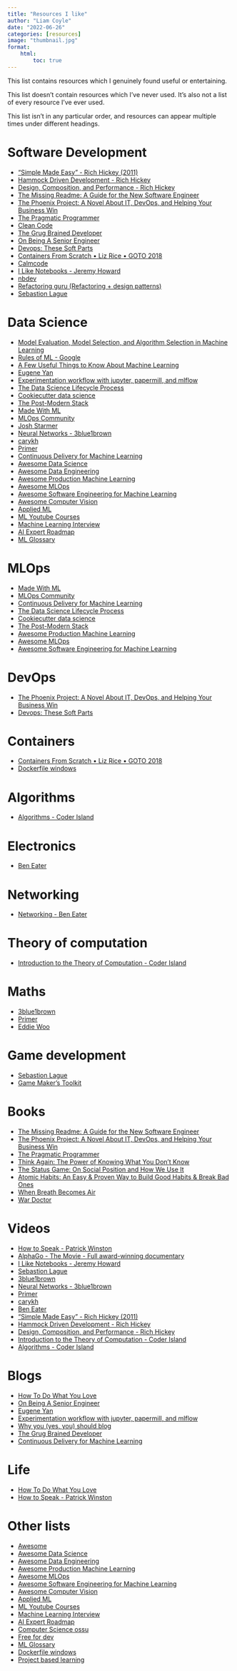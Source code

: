 ```yaml
---
title: "Resources I like"
author: "Liam Coyle"
date: "2022-06-26"
categories: [resources]
image: "thumbnail.jpg"
format:
    html:
        toc: true
---
```


This list contains resources which I genuinely found useful or entertaining.

This list doesn't contain resources which I've never used. It's also not a list of every resource I've ever used.

This list isn't in any particular order, and resources can appear multiple times under different headings.

# Software Development
- ["Simple Made Easy" - Rich Hickey (2011)](https://www.youtube.com/watch?v=LKtk3HCgTa8)
- [Hammock Driven Development - Rich Hickey](https://www.youtube.com/watch?v=f84n5oFoZBc)
- [Design, Composition, and Performance - Rich Hickey](https://www.youtube.com/watch?v=MCZ3YgeEUPg)
- [The Missing Readme: A Guide for the New Software Engineer](https://www.goodreads.com/book/show/57271519-the-missing-readme)
- [The Phoenix Project: A Novel About IT, DevOps, and Helping Your Business Win](https://www.goodreads.com/en/book/show/17255186-the-phoenix-project)
- [The Pragmatic Programmer](https://www.goodreads.com/book/show/56799802-the-pragmatic-programmer)
- [Clean Code](https://www.goodreads.com/book/show/3735293-clean-code)
- [The Grug Brained Developer](https://grugbrain.dev/)
- [On Being A Senior Engineer](https://www.kitchensoap.com/2012/10/25/on-being-a-senior-engineer/)
- [Devops: These Soft Parts](https://agileweboperations.com/2010/12/09/devops-these-soft-parts/)
- [Containers From Scratch • Liz Rice • GOTO 2018](https://www.youtube.com/watch?v=8fi7uSYlOdc)
- [Calmcode](https://calmcode.io/)
- [I Like Notebooks - Jeremy Howard](https://www.youtube.com/watch?v=9Q6sLbz37gk)
- [nbdev](https://github.com/fastai/nbdev)
- [Refactoring guru (Refactoring + design patterns)](https://refactoring.guru/)
- [Sebastion Lague](https://www.youtube.com/c/SebastianLague)

# Data Science
- [Model Evaluation, Model Selection, and Algorithm Selection in Machine Learning](https://arxiv.org/abs/1811.12808)
- [Rules of ML - Google](https://developers.google.com/machine-learning/guides/rules-of-ml)
- [A Few Useful Things to Know About Machine Learning](https://homes.cs.washington.edu/~pedrod/papers/cacm12.pdf)
- [Eugene Yan](https://eugeneyan.com/)
- [Experimentation workflow with jupyter, papermill, and mlflow](https://eugeneyan.com/writing/experimentation-workflow-with-jupyter-papermill-mlflow/)
- [The Data Science Lifecycle Process](https://github.com/dslp/dslp)
- [Cookiecutter data science](http://drivendata.github.io/cookiecutter-data-science/)
- [The Post-Modern Stack](https://github.com/jacopotagliabue/post-modern-stack)
- [Made With ML](https://madewithml.com/)
- [MLOps Community](https://mlops.community/)
- [Josh Starmer](https://www.youtube.com/c/joshstarmer/featured)
- [Neural Networks - 3blue1brown](https://www.youtube.com/playlist?list=PLZHQObOWTQDNU6R1_67000Dx_ZCJB-3pi)
- [carykh](https://www.youtube.com/user/carykh/videos)
- [Primer](https://www.youtube.com/c/PrimerLearning)
- [Continuous Delivery for Machine Learning](https://martinfowler.com/articles/cd4ml.html)
- [Awesome Data Science](https://github.com/academic/awesome-datascience)
- [Awesome Data Engineering](https://github.com/igorbarinov/awesome-data-engineering)
- [Awesome Production Machine Learning](https://github.com/EthicalML/awesome-production-machine-learning)
- [Awesome MLOps](https://github.com/visenger/awesome-mlops)
- [Awesome Software Engineering for Machine Learning](https://github.com/SE-ML/awesome-seml)
- [Awesome Computer Vision](https://github.com/jbhuang0604/awesome-computer-vision)
- [Applied ML](https://github.com/eugeneyan/applied-ml)
- [ML Youtube Courses](https://github.com/dair-ai/ML-YouTube-Courses)
- [Machine Learning Interview](https://github.com/khangich/machine-learning-interview)
- [AI Expert Roadmap](https://github.com/AMAI-GmbH/AI-Expert-Roadmap)
- [ML Glossary](https://github.com/bfortuner/ml-glossary)

# MLOps
- [Made With ML](https://madewithml.com/)
- [MLOps Community](https://mlops.community/)
- [Continuous Delivery for Machine Learning](https://martinfowler.com/articles/cd4ml.html)
- [The Data Science Lifecycle Process](https://github.com/dslp/dslp)
- [Cookiecutter data science](http://drivendata.github.io/cookiecutter-data-science/)
- [The Post-Modern Stack](https://github.com/jacopotagliabue/post-modern-stack)
- [Awesome Production Machine Learning](https://github.com/EthicalML/awesome-production-machine-learning)
- [Awesome MLOps](https://github.com/visenger/awesome-mlops)
- [Awesome Software Engineering for Machine Learning](https://github.com/SE-ML/awesome-seml)

# DevOps
- [The Phoenix Project: A Novel About IT, DevOps, and Helping Your Business Win](https://www.goodreads.com/en/book/show/17255186-the-phoenix-project)
- [Devops: These Soft Parts](https://agileweboperations.com/2010/12/09/devops-these-soft-parts/)

# Containers
- [Containers From Scratch • Liz Rice • GOTO 2018](https://www.youtube.com/watch?v=8fi7uSYlOdc)
- [Dockerfile windows](https://github.com/StefanScherer/dockerfiles-windows)

# Algorithms
- [Algorithms - Coder Island](https://www.youtube.com/playlist?list=PL6ED884C7AEE68027)

# Electronics
- [Ben Eater](https://www.youtube.com/c/BenEater)

# Networking
- [Networking - Ben Eater](https://www.youtube.com/playlist?list=PLowKtXNTBypH19whXTVoG3oKSuOcw_XeW)

# Theory of computation
- [Introduction to the Theory of Computation - Coder Island](https://www.youtube.com/playlist?list=PL601FC994BDD963E4)

# Maths
- [3blue1brown](https://www.youtube.com/c/3blue1brown/videos)
- [Primer](https://www.youtube.com/c/PrimerLearning)
- [Eddie Woo](https://www.youtube.com/c/misterwootube/videos)

# Game development
- [Sebastion Lague](https://www.youtube.com/c/SebastianLague)
- [Game Maker's Toolkit](https://www.youtube.com/c/MarkBrownGMT)

# Books
- [The Missing Readme: A Guide for the New Software Engineer](https://www.goodreads.com/book/show/57271519-the-missing-readme)
- [The Phoenix Project: A Novel About IT, DevOps, and Helping Your Business Win](https://www.goodreads.com/en/book/show/17255186-the-phoenix-project)
- [The Pragmatic Programmer](https://www.goodreads.com/book/show/56799802-the-pragmatic-programmer)
- [Think Again: The Power of Knowing What You Don't Know](https://www.goodreads.com/book/show/55539565-think-again)
- [The Status Game: On Social Position and How We Use It](https://www.goodreads.com/book/show/58642436-the-status-game)
- [Atomic Habits: An Easy & Proven Way to Build Good Habits & Break Bad Ones](https://www.goodreads.com/book/show/40121378-atomic-habits)
- [When Breath Becomes Air](https://www.goodreads.com/book/show/25899336-when-breath-becomes-air)
- [War Doctor](https://www.goodreads.com/book/show/41793575-war-doctor)

# Videos
- [How to Speak - Patrick Winston](https://www.youtube.com/watch?v=Unzc731iCUY)
- [AlphaGo - The Movie - Full award-winning documentary](https://www.youtube.com/watch?v=WXuK6gekU1Y)
- [I Like Notebooks - Jeremy Howard](https://www.youtube.com/watch?v=9Q6sLbz37gk)
- [Sebastion Lague](https://www.youtube.com/c/SebastianLague)
- [3blue1brown](https://www.youtube.com/c/3blue1brown/videos)
- [Neural Networks - 3blue1brown](https://www.youtube.com/playlist?list=PLZHQObOWTQDNU6R1_67000Dx_ZCJB-3pi)
- [Primer](https://www.youtube.com/c/PrimerLearning)
- [carykh](https://www.youtube.com/user/carykh/videos)
- [Ben Eater](https://www.youtube.com/c/BenEater)
- ["Simple Made Easy" - Rich Hickey (2011)](https://www.youtube.com/watch?v=LKtk3HCgTa8)
- [Hammock Driven Development - Rich Hickey](https://www.youtube.com/watch?v=f84n5oFoZBc)
- [Design, Composition, and Performance - Rich Hickey](https://www.youtube.com/watch?v=MCZ3YgeEUPg)
- [Introduction to the Theory of Computation - Coder Island](https://www.youtube.com/playlist?list=PL601FC994BDD963E4)
- [Algorithms - Coder Island](https://www.youtube.com/playlist?list=PL6ED884C7AEE68027)

# Blogs
- [How To Do What You Love](http://www.paulgraham.com/love.html)
- [On Being A Senior Engineer](https://www.kitchensoap.com/2012/10/25/on-being-a-senior-engineer/)
- [Eugene Yan](https://eugeneyan.com/)
- [Experimentation workflow with jupyter, papermill, and mlflow](https://eugeneyan.com/writing/experimentation-workflow-with-jupyter-papermill-mlflow/)
- [Why you (yes, you) should blog](https://medium.com/@racheltho/why-you-yes-you-should-blog-7d2544ac1045)
- [The Grug Brained Developer](https://grugbrain.dev/)
- [Continuous Delivery for Machine Learning](https://martinfowler.com/articles/cd4ml.html)

# Life
- [How To Do What You Love](http://www.paulgraham.com/love.html)
- [How to Speak - Patrick Winston](https://www.youtube.com/watch?v=Unzc731iCUY)

# Other lists
- [Awesome](https://github.com/sindresorhus/awesome)
- [Awesome Data Science](https://github.com/academic/awesome-datascience)
- [Awesome Data Engineering](https://github.com/igorbarinov/awesome-data-engineering)
- [Awesome Production Machine Learning](https://github.com/EthicalML/awesome-production-machine-learning)
- [Awesome MLOps](https://github.com/visenger/awesome-mlops)
- [Awesome Software Engineering for Machine Learning](https://github.com/SE-ML/awesome-seml)
- [Awesome Computer Vision](https://github.com/jbhuang0604/awesome-computer-vision)
- [Applied ML](https://github.com/eugeneyan/applied-ml)
- [ML Youtube Courses](https://github.com/dair-ai/ML-YouTube-Courses)
- [Machine Learning Interview](https://github.com/khangich/machine-learning-interview)
- [AI Expert Roadmap](https://github.com/AMAI-GmbH/AI-Expert-Roadmap)
- [Computer Science ossu](https://github.com/ossu/computer-science)
- [Free for dev](https://github.com/ripienaar/free-for-dev)
- [ML Glossary](https://github.com/bfortuner/ml-glossary)
- [Dockerfile windows](https://github.com/StefanScherer/dockerfiles-windows)
- [Project based learning](https://github.com/practical-tutorials/project-based-learning)
